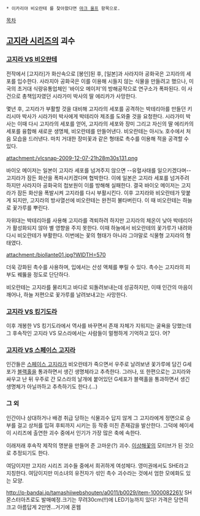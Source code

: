  * 이카리야 비오란테 를 찾아왔다면 [[마크 울프]] 항목으로.

[[목차]]

== [[고지라 시리즈]]의 괴수 ==
=== [[고지라 VS 비오란테]] ===
전작에서 [고지라]가 화산속으로 [봉인]된 후, [일본]과 사라지아 공화국은 고지라의 세포를 입수한다. 사라지아 공화국은 이를 이용해 시들지 않는 식물을 만들려고 했으나, 미국의 초거대 식량유통업체인 '바이오 메이저'의 방해공작으로 연구소가 폭파된다. 이 사건으로 총책임자였던 시라가미 박사의 딸 에리카가 사망한다.

몇년 후, 고지라가 부활할 것을 대비해 고지라의 세포를 공격하는 박테리아를 만들던 키리시마 박사가 시라가미 박사에게 박테리아 제조를 도와줄 것을 요청한다. 시라가미 박사는 이때 다시 고지라의 세포를 얻어, 고지라의 세포와 장미 그리고 자신의 딸 에리카의 세포를 융합해 새로운 생명체, 비오란테를 만들어낸다. 비오란테는 아시노 호수에서 처음 모습을 드러낸다. 마치 거대한 장미꽃과 같은 형태로 촉수를 이용해 적을 공격할 수 있다. 

attachment:/vlcsnap-2009-12-07-21h28m30s131.png

바이오 메이저는 일본이 고지라 세포를 넘겨주지 않으면 --유혈사태를 일으키겠다며-- 고지라가 잠든 화산을 폭파시키겠다며 협박한다. 이에 일본은 고지라 세포를 넘겨주려 하지만 사라지아 공화국의 첩보원이 이를 방해해 실패한다. 결국 바이오 메이저는 고지라가 잠든 화산을 폭발시켜 고지라를 다시 부활시킨다. 이후 고지라와 비오란테가 맞붙게 되지만, 고지라의 방사열선에 비오란테는 완전히 불타버린다. 이 때 비오란테는 하늘로 꽃가루를 뿌린다.

자위대는 박테리아를 사용해 고지라를 격퇴하려 하지만 고지라의 체온이 낮아 박테리아가 활성화되지 않아 별 영향을 주지 못한다. 이때 하늘에서 비오란테의 꽃가루가 내려와 다시 비오란테가 부활한다. 이번에는 꽃의 형태가 아니라 그야말로 식물형 고지라의 형태였다. 

attachment:/biollante01.jpg?WIDTH=570

더욱 강화된 촉수를 사용하며, 입에서는 산성 액체를 뿌릴 수 있다. 촉수는 고지라의 피부도 꿰뚫을 정도로 단단하다. 

비오란테는 고지라를 물리치고 바다로 되돌려보내는데 성공하지만, 이때 인간의 마음이 깨어나, 하늘 저편으로 꽃가루를 날려보내고는 사망한다.

=== [[고지라 VS 킹기도라]] ===
이후 개봉한 VS 킹기도라에서 역사를 바꾸면서 존재 자체가 지워지는 굴욕을 당했는데 그 후속작인 고지라 VS 모스라에서는 사람들이 멀쩡하게 기억하고 있다. 어?

=== [[고지라 VS 스페이스 고지라]] ===
인간들은 [[스페이스 고지라]]가 비오란테가 죽으면서 우주로 날려보낸 꽃가루에 담긴 G세포가 [[블랙홀]]을 통과하면서 생긴 생명체라고 추측한다. 그러나, 또 한편으로는 고지라와 싸우고 난 뒤 우주로 간 모스라의 날개에 붙어있던 G세포가 블랙홀을 통과하면서 생긴 생명체가 아닐까하고 추측하기도 한다.(...)

=== 그 외 ===
인간이나 상대하거나 배경 취급 당하는 식물괴수 답지 않게 그 고지라에게 정면으로 승부를 걸고 상처를 입혀 후퇴까지 시키는 등 작중 미친 존재감을 발산한다. 그덕에 헤이세이 시리즈에 출연한 괴수 중에서 인기가 가장 많은 축에 속한다.

이래저래 후속작 제작의 명분을 만들어 준 고마운(?) 괴수. [[이상해꽃]]의 모티브가 된 것으로 추정되기도 한다.

여담이지만 고지라 시리즈 괴수들 중에서 희귀하게 여성체다. 영미권에서도 SHE라고 지칭한다. 여담이지만 미소녀의 유전자가 섞인 촉수 괴수라는 것에서 엄한 모에화도 있는 모양.

http://p-bandai.jp/tamashiiwebshouten/a0011/b0029/item-1000082261/
SH몬스터아츠로도 발매예정.크기는 무려30cm(!!)에 LED기능까지 있다! 가격은 당연히 크고 아름답게 2만엔...거기에 혼웹
